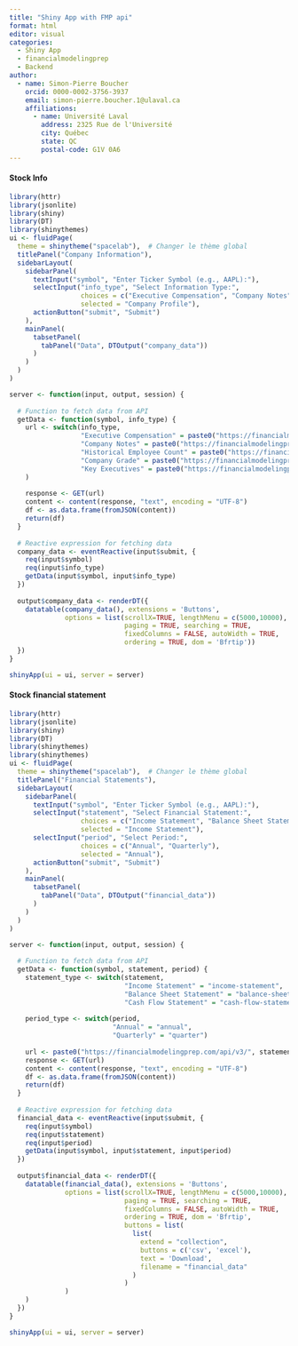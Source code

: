 ```yaml
---
title: "Shiny App with FMP api"
format: html
editor: visual
categories:
  - Shiny App
  - financialmodelingprep
  - Backend
author:
  - name: Simon-Pierre Boucher
    orcid: 0000-0002-3756-3937
    email: simon-pierre.boucher.1@ulaval.ca
    affiliations:
      - name: Université Laval
        address: 2325 Rue de l'Université
        city: Québec
        state: QC 
        postal-code: G1V 0A6
---
```



#### Stock Info 

```r
library(httr)
library(jsonlite)
library(shiny)
library(DT)
library(shinythemes)
ui <- fluidPage(
  theme = shinytheme("spacelab"),  # Changer le thème global
  titlePanel("Company Information"),
  sidebarLayout(
    sidebarPanel(
      textInput("symbol", "Enter Ticker Symbol (e.g., AAPL):"),
      selectInput("info_type", "Select Information Type:",
                  choices = c("Executive Compensation", "Company Notes", "Historical Employee Count", "Company Grade", "Key Executives"),
                  selected = "Company Profile"),
      actionButton("submit", "Submit")
    ),
    mainPanel(
      tabsetPanel(
        tabPanel("Data", DTOutput("company_data"))
      )
    )
  )
)

server <- function(input, output, session) {
  
  # Function to fetch data from API
  getData <- function(symbol, info_type) {
    url <- switch(info_type,
                  "Executive Compensation" = paste0("https://financialmodelingprep.com/api/v4/governance/executive_compensation?symbol=", symbol, "&apikey=80a99c1566222d51909a6964da25976d"),
                  "Company Notes" = paste0("https://financialmodelingprep.com/api/v4/company-notes?symbol=", symbol, "&apikey=80a99c1566222d51909a6964da25976d"),
                  "Historical Employee Count" = paste0("https://financialmodelingprep.com/api/v4/historical/employee_count?symbol=", symbol, "&apikey=80a99c1566222d51909a6964da25976d"),
                  "Company Grade" = paste0("https://financialmodelingprep.com/api/v3/grade/", symbol, "?apikey=80a99c1566222d51909a6964da25976d"),
                  "Key Executives" = paste0("https://financialmodelingprep.com/api/v3/key-executives/", symbol, "?apikey=80a99c1566222d51909a6964da25976d")
    )
    
    response <- GET(url)
    content <- content(response, "text", encoding = "UTF-8")
    df <- as.data.frame(fromJSON(content))
    return(df)
  }
  
  # Reactive expression for fetching data
  company_data <- eventReactive(input$submit, {
    req(input$symbol)
    req(input$info_type)
    getData(input$symbol, input$info_type)
  })
  
  output$company_data <- renderDT({
    datatable(company_data(), extensions = 'Buttons', 
              options = list(scrollX=TRUE, lengthMenu = c(5000,10000),
                             paging = TRUE, searching = TRUE,
                             fixedColumns = FALSE, autoWidth = TRUE,
                             ordering = TRUE, dom = 'Bfrtip'))
  })
}

shinyApp(ui = ui, server = server)


```


#### Stock financial statement 

```r
library(httr)
library(jsonlite)
library(shiny)
library(DT)
library(shinythemes)
library(shinythemes)
ui <- fluidPage(
  theme = shinytheme("spacelab"),  # Changer le thème global
  titlePanel("Financial Statements"),
  sidebarLayout(
    sidebarPanel(
      textInput("symbol", "Enter Ticker Symbol (e.g., AAPL):"),
      selectInput("statement", "Select Financial Statement:",
                  choices = c("Income Statement", "Balance Sheet Statement", "Cash Flow Statement"),
                  selected = "Income Statement"),
      selectInput("period", "Select Period:",
                  choices = c("Annual", "Quarterly"),
                  selected = "Annual"),
      actionButton("submit", "Submit")
    ),
    mainPanel(
      tabsetPanel(
        tabPanel("Data", DTOutput("financial_data"))
      )
    )
  )
)

server <- function(input, output, session) {
  
  # Function to fetch data from API
  getData <- function(symbol, statement, period) {
    statement_type <- switch(statement,
                             "Income Statement" = "income-statement",
                             "Balance Sheet Statement" = "balance-sheet-statement",
                             "Cash Flow Statement" = "cash-flow-statement")
    
    period_type <- switch(period,
                          "Annual" = "annual",
                          "Quarterly" = "quarter")
    
    url <- paste0("https://financialmodelingprep.com/api/v3/", statement_type, "/", symbol, "?period=", period_type, "&apikey=80a99c1566222d51909a6964da25976d")
    response <- GET(url)
    content <- content(response, "text", encoding = "UTF-8")
    df <- as.data.frame(fromJSON(content))
    return(df)
  }
  
  # Reactive expression for fetching data
  financial_data <- eventReactive(input$submit, {
    req(input$symbol)
    req(input$statement)
    req(input$period)
    getData(input$symbol, input$statement, input$period)
  })
  
  output$financial_data <- renderDT({
    datatable(financial_data(), extensions = 'Buttons', 
              options = list(scrollX=TRUE, lengthMenu = c(5000,10000),
                             paging = TRUE, searching = TRUE,
                             fixedColumns = FALSE, autoWidth = TRUE,
                             ordering = TRUE, dom = 'Bfrtip',
                             buttons = list(
                               list(
                                 extend = "collection",
                                 buttons = c('csv', 'excel'),
                                 text = 'Download',
                                 filename = "financial_data"
                               )
                             )
              )
    )
  })
}

shinyApp(ui = ui, server = server)


```

